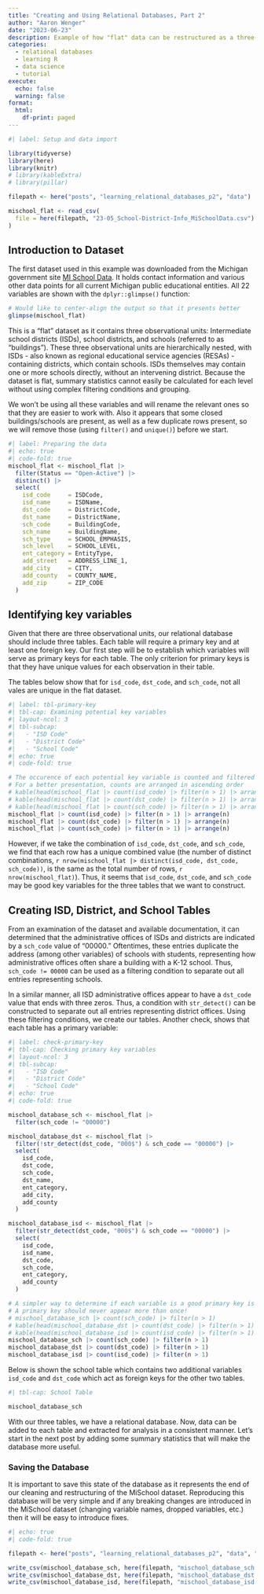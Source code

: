 ---
title: "Creating and Using Relational Databases, Part 2"
author: "Aaron Wenger"
date: "2023-06-23"
description: Example of how "flat" data can be restructured as a three-table relational database using Michigan K-12 education data.
categories: 
  - relational databases
  - learning R
  - data science
  - tutorial
execute: 
  echo: false
  warning: false
format:
  html:
    df-print: paged
---

```{r}
#| label: Setup and data import

library(tidyverse)
library(here)
library(knitr)
# library(kableExtra)
# library(pillar)

filepath <- here("posts", "learning_relational_databases_p2", "data")

mischool_flat <- read_csv(
  file = here(filepath, "23-05_School-District-Info_MiSchoolData.csv")
)
```

## Introduction to Dataset

The first dataset used in this example was downloaded from the Michigan government site [MI School Data](https://www.mischooldata.org/k-12-data-files/).
It holds contact information and various other data points for all current Michigan public educational entities.
All 22 variables are shown with the `dplyr::glimpse()` function:

```{r}
# Would like to center-align the output so that it presents better
glimpse(mischool_flat)
```

This is a "flat" dataset as it contains three observational units: Intermediate school districts (ISDs), school districts, and schools (referred to as "buildings").
These three observational units are hierarchically nested, with ISDs - also known as regional educational service agencies (RESAs) - containing districts, which contain schools. 
ISDs themselves may contain one or more schools directly, without an intervening district.
Because the dataset is flat, summary statistics cannot easily be calculated for each level without using complex filtering conditions and grouping.
  
We won't be using all these variables and will rename the relevant ones so that they are easier to work with. 
Also it appears that some closed buildings/schools are present, as well as a few duplicate rows present, so we will remove those (using `filter()` and `unique()`) before we start.

```{r}
#| label: Preparing the data
#| echo: true
#| code-fold: true
mischool_flat <- mischool_flat |> 
  filter(Status == "Open-Active") |> 
  distinct() |>
  select(
    isd_code     = ISDCode,
    isd_name     = ISDName,
    dst_code     = DistrictCode,
    dst_name     = DistrictName,
    sch_code     = BuildingCode,
    sch_name     = BuildingName,
    sch_type     = SCHOOL_EMPHASIS,
    sch_level    = SCHOOL_LEVEL,
    ent_category = EntityType,
    add_street   = ADDRESS_LINE_1,
    add_city     = CITY,
    add_county   = COUNTY_NAME,
    add_zip      = ZIP_CODE
  )
```

## Identifying key variables
Given that there are three observational units, our relational database should include three tables.
Each table will require a primary key and at least one foreign key.
Our first step will be to establish which variables will serve as primary keys for each table.
The only criterion for primary keys is that they have unique values for each observation in their table.

The tables below show that for `isd_code`, `dst_code`, and `sch_code`, not all vales are unique in the flat dataset.

```{r}
#| label: tbl-primary-key
#| tbl-cap: Examining potential key variables
#| layout-ncol: 3
#| tbl-subcap: 
#|   - "ISD Code"
#|   - "District Code"
#|   - "School Code"
#| echo: true
#| code-fold: true

# The occurence of each potential key variable is counted and filtered for values that occur more than once.
# For a better presentation, counts are arranged in ascending order
# kable(head(mischool_flat |> count(isd_code) |> filter(n > 1) |> arrange(n)))
# kable(head(mischool_flat |> count(dst_code) |> filter(n > 1) |> arrange(n)))
# kable(head(mischool_flat |> count(sch_code) |> filter(n > 1) |> arrange(n)))
mischool_flat |> count(isd_code) |> filter(n > 1) |> arrange(n)
mischool_flat |> count(dst_code) |> filter(n > 1) |> arrange(n)
mischool_flat |> count(sch_code) |> filter(n > 1) |> arrange(n)
```

However, if we take the combination of `isd_code`, `dst_code`, and `sch_code`, we find that each row has a unique combined value (the number of distinct combinations, `r nrow(mischool_flat |> distinct(isd_code, dst_code, sch_code))`, is the same as the total number of rows, `r nrow(mischool_flat)`).
Thus, it seems that `isd_code`, `dst_code`, and `sch_code` may be good key variables for the three tables that we want to construct.

## Creating ISD, District, and School Tables

From an examination of the dataset and available documentation, it can determined that the administrative offices of ISDs and districts are indicated by a `sch_code` value of "00000."
Oftentimes, these entries duplicate the address (among other variables) of schools with students, representing how administrative offices often share a building with a K-12 school.
Thus, `sch_code != 00000` can be used as a filtering condition to separate out all entries representing schools.

In a similar manner, all ISD administrative offices appear to have a `dst_code` value that ends with three zeros.
Thus, a condition with `str_detect()` can be constructed to separate out all entries representing district offices.
Using these filtering conditions, we create our tables. Another check, shows that each table has a primary variable:

```{r}
#| label: check-primary-key
#| tbl-cap: Checking primary key variables
#| layout-ncol: 3
#| tbl-subcap: 
#|   - "ISD Code"
#|   - "District Code"
#|   - "School Code"
#| echo: true
#| code-fold: true

mischool_database_sch <- mischool_flat |> 
  filter(sch_code != "00000")

mischool_database_dst <- mischool_flat |> 
  filter(!str_detect(dst_code, "000$") & sch_code == "00000") |> 
  select(
    isd_code,
    dst_code,
    sch_code,
    dst_name,
    ent_category,
    add_city,
    add_county
  )

mischool_database_isd <- mischool_flat |>
  filter(str_detect(dst_code, "000$") & sch_code == "00000") |> 
  select(
    isd_code,
    isd_name,
    dst_code,
    sch_code,
    ent_category,
    add_county
  )

# A simpler way to determine if each variable is a good primary key is to find the number of values which appear more than once.
# A primary key should never appear more than once!
# mischool_database_sch |> count(sch_code) |> filter(n > 1)
# kable(head(mischool_database_dst |> count(dst_code) |> filter(n > 1) |> arrange(n)))
# kable(head(mischool_database_isd |> count(isd_code) |> filter(n > 1) |> arrange(n)))
mischool_database_sch |> count(sch_code) |> filter(n > 1)
mischool_database_dst |> count(dst_code) |> filter(n > 1)
mischool_database_isd |> count(isd_code) |> filter(n > 1)
```

Below is shown the school table which contains two additional variables `isd_code` and `dst_code` which act as foreign keys for the other two tables.

```{r}
#| tbl-cap: School Table

mischool_database_sch
```

With our three tables, we have a relational database.
Now, data can be added to each table and extracted for analysis in a consistent manner.
Let's start in the next post by adding some summary statistics that will make the database more useful.

### Saving the Database

It is important to save this state of the database as it represents the end of our cleaning and restructuring of the MiSchool dataset.
Reproducing this database will be very simple and if any breaking changes are introduced in the MiSchool dataset (changing variable names, dropped variables, etc.) then it will be easy to introduce fixes.

<!--# At some point in the future, I want to learn to make this code more sophisticated -->

```{r}
#| echo: true
#| code-fold: true

filepath <- here("posts", "learning_relational_databases_p2", "data", "relational_database")

write_csv(mischool_database_sch, here(filepath, "mischool_database_sch.csv"))
write_csv(mischool_database_dst, here(filepath, "mischool_database_dst.csv"))
write_csv(mischool_database_isd, here(filepath, "mischool_database_isd.csv"))
```
